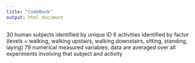 ```yaml
---
title: "CodeBook"
output: html_document
---
```


30 human subjects identified by unique ID
6 activities identified by factor (levels = walking, walking upstairs, walking downstairs, sitting, standing, laying)
79 numerical measured variables; data are averaged over all experiments involving that subject and activity